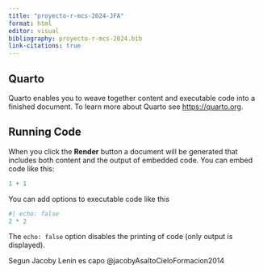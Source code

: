 ```yaml
---
title: "proyecto-r-mcs-2024-JFA"
format: html
editor: visual
bibliography: proyecto-r-mcs-2024.bib
link-citations: true
---
```


## Quarto

Quarto enables you to weave together content and executable code into a finished document. To learn more about Quarto see <https://quarto.org>.

## Running Code

When you click the **Render** button a document will be generated that includes both content and the output of embedded code. You can embed code like this:

```r
1 + 1
```

You can add options to executable code like this

```r
#| echo: false
2 * 2
```

The `echo: false` option disables the printing of code (only output is displayed).

Segun Jacoby Lenin es capo @jacobyAsaltoCieloFormacion2014

